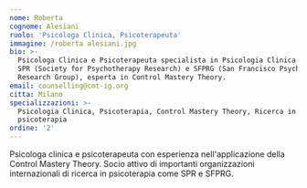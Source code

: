 ```yaml
---
nome: Roberta
cognome: Alesiani
ruolo: 'Psicologa Clinica, Psicoterapeuta'
immagine: /roberta alesiani.jpg
bio: >-
  Psicologa Clinica e Psicoterapeuta specialista in Psicologia Clinica. Socio
  SPR (Society for Psychotherapy Research) e SFPRG (San Francisco Psychotherapy
  Research Group), esperta in Control Mastery Theory.
email: counselling@cmt-ig.org
citta: Milano
specializzazioni: >-
  Psicologia Clinica, Psicoterapia, Control Mastery Theory, Ricerca in
  psicoterapia
ordine: '2'
---
```


Psicologa clinica e psicoterapeuta con esperienza nell'applicazione della Control Mastery Theory. Socio attivo di importanti organizzazioni internazionali di ricerca in psicoterapia come SPR e SFPRG.
